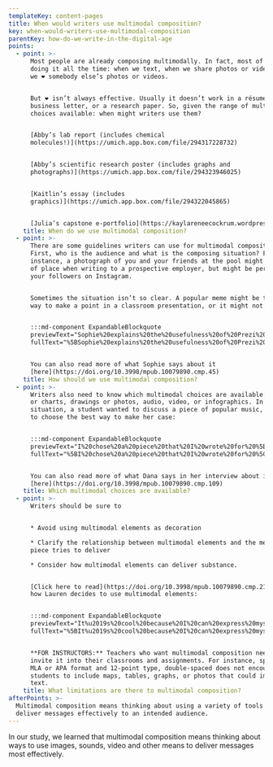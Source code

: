 ```yaml
---
templateKey: content-pages
title: When would writers use multimodal composition?
key: when-would-writers-use-multimodal-composition
parentKey: how-do-we-write-in-the-digital-age
points:
  - point: >-
      Most people are already composing multimodally. In fact, most of us are
      doing it all the time: when we text, when we share photos or videos, when
      we ❤️ somebody else’s photos or videos. 


      But ❤️ isn’t always effective. Usually it doesn’t work in a résumé, a
      business letter, or a research paper. So, given the range of multimodal
      choices available: when might writers use them?


      [Abby’s lab report (includes chemical
      molecules!)](https://umich.app.box.com/file/294317228732)


      [Abby’s scientific research poster (includes graphs and
      photographs)](https://umich.app.box.com/file/294323946025)


      [Kaitlin’s essay (includes
      graphics)](https://umich.app.box.com/file/294322045865)


      [Julia’s capstone e-portfolio](https://kaylareneecockrum.wordpress.com)
    title: When do we use multimodal composition?
  - point: >-
      There are some guidelines writers can use for multimodal composition.
      First, who is the audience and what is the composing situation? For
      instance, a photograph of you and your friends at the pool might seem out
      of place when writing to a prospective employer, but might be perfect for
      your followers on Instagram.


      Sometimes the situation isn’t so clear. A popular meme might be the best
      way to make a point in a classroom presentation, or it might not.


      :::md-component ExpandableBlockquote
      previewText="Sophie%20explains%20the%20usefulness%20of%20Prezi%20for%20persuading%20an%20audience%3A%20%u201CI%20think%20it%27s%20%5BPrezi%u2019s%5D%20really%20fun%2C%20%u2026"
      fullText="%5BSophie%20explains%20the%20usefulness%20of%20Prezi%20for%20persuading%20an%20audience%3A%20%u201CI%20think%20it%27s%20%5C%5BPrezi%u2019s%5D%20really%20fun%2C%20but%20it%20looks%20so%20visually%20appealing%20and%20for%20a%20class%20where%20you%27re%20trying%20to%20persuade%20people%20of%20something%2C%20that%27s%20half%20the%20battle%20is%20just%20getting%20them%20to%20look%20at%20what%20you%27re%20trying%20to%20say.%20So%2C%20yeah%2C%20there%20hasn%27t%20really%20been%20that%20much%20writing%20necessarily%2C%20that%27s%20gone%20into%20that%20class%2C%20it%27s%20more%20just%20been%u2014well%20actually%2C%20we%27re%20one%20of%20the%20first%20groups%20to%20go.%20The%20presentations%20span%20over%20like%20the%20course%20of%20a%20month%2C%20and%20we%27re%20the%20first%20day%2C%20so%20we%20haven%27t%20had%20that%20much%20time%20to%20prepare%2C%20but%20it%27s%20been%20really%20interesting%20and%20I%20think%20that%20the%20Prezi%20definitely%20is%20going%20to%20add%20something%u2026%20We%20had%20this%20one%20map%20that%20we%27re%20showing%20and%20then%20we%20want%20to%20show%20another%20map%20next%20to%20it%20and%2C%20rather%20than%20clicking%20on%20the%20next%20slide%2C%20we%20just%20zoom%20out%2C%20and%20you%20can%20see%20both%20maps%20next%20to%20each%20other.%20Which%2C%20when%20you%27re%20watching%20something%2C%20it%27s%20just%20much%20more%20visually%20appealing.%20Not%20to%20say%20that%20PowerPoint%20doesn%27t%20get%20the%20job%20done%2C%20because%20it%20does%20if%20you%20just%20want%20words%20on%20a%20screen%2C%20it%27s%20more%20than%20okay.%5D%28https%3A//hdl.handle.net/2027/fulcrum.10079890/poi.13%29"


      You can also read more of what Sophie says about it
      [here](https://doi.org/10.3998/mpub.10079890.cmp.45)
    title: How should we use multimodal composition?
  - point: >-
      Writers also need to know which multimodal choices are available: graphs
      or charts, drawings or photos, audio, video, or infographics. In this
      situation, a student wanted to discuss a piece of popular music, and had
      to choose the best way to make her case:


      :::md-component ExpandableBlockquote
      previewText="I%20chose%20a%20piece%20that%20I%20wrote%20for%20%5BEnglish%20course%5D%20on%20the%20%5BRapper%5D%20Song.%20%u2026"
      fullText="%5BI%20chose%20a%20piece%20that%20I%20wrote%20for%20%5C%5BEnglish%20course%5D%20on%20the%20%5C%5BRapper%5D%20Song.%20It%20was%20an%20essay%20that%20I%20wrote%20an%20actual%20song.%20I%20thought%20that%20I%20wasted%20a%20lot%20of%20time%20in%20the%20essay%20explaining%20how%20the%20music%20sounded%20or%20what%20the%20lyrics%20said.%20I%20made%20an%20audio%20essay%20of%20it%2C%20with%20me%20reading%20it%20and%20then%20it%20cut%20into%20the%20actual%20music.%20That%20was%20something%20that%20couldn%u2019t%20have%20been%20done%20without%20new%20media.%5D%28https%3A//hdl.handle.net/2027/fulcrum.10079890/poi.16%29"


      You can also read more of what Dana says in her interview about it
      [here](https://doi.org/10.3998/mpub.10079890.cmp.109)
    title: Which multimodal choices are available?
  - point: >-
      Writers should be sure to 


      * Avoid using multimodal elements as decoration

      * Clarify the relationship between multimodal elements and the message the
      piece tries to deliver

      * Consider how multimodal elements can deliver substance.


      [Click here to read](https://doi.org/10.3998/mpub.10079890.cmp.21) about
      how Lauren decides to use multimodal elements:


      :::md-component ExpandableBlockquote
      previewText="It%u2019s%20cool%20because%20I%20can%20express%20myself%20in%20a%20medium%20other%20than%20words%2C%20%u2026."
      fullText="%5BIt%u2019s%20cool%20because%20I%20can%20express%20myself%20in%20a%20medium%20other%20than%20words%2C%20but%20I%20can%20still%20express%20the%20same%20ideas%20that%20I%u2019m%20writing%20about.%20I%20mean%2C%20I%u2019m%20like%u2014for%20my%20SAC%20%5C%5BScreen%20Arts%20and%20Culture%5D%20290%20class%2C%20we%20are%20doing%20black%20and%20white%2016mm%20silent%20film%2C%20so%20it%u2019s%20really%20cool%20cause%20we%20had%20like%20somebody%20playing%20chess%u2014two%20guys%20playing%20chess%u2014and%20it%20looked%20really%2C%20really%20gorgeous.%20It%20was%20like%2C%20%u2018I%20could%20write%20about%20this%2C%20but%20it%u2019s%20so%20much%20cooler%20to%20see%20it%20in%20this%20medium%2C%u2019%20and%20the%20way%20I%20choose%20to%20cut%20the%20angles%2C%20and%20where%20I%u2019m%20cutting%20for%20continuity%2C%20and%20stuff%20like%20that%2C%20that%20is%20kind%20of%20like%20writing%20in%20itself.%5D%28https%3A//hdl.handle.net/2027/fulcrum.10079890/poi.18%29"


      **FOR INSTRUCTORS:** Teachers who want multimodal composition need to
      invite it into their classrooms and assignments. For instance, specifying
      MLA or APA format and 12-point type, double-spaced does not encourage
      students to include maps, tables, graphs, or photos that could improve the
      text.
    title: What limitations are there to multimodal composition?
afterPoints: >-
  Multimodal composition means thinking about using a variety of tools to
  deliver messages effectively to an intended audience.
---
```

In our study, we learned that multimodal composition means thinking about ways to use images, sounds, video and other means to deliver messages most effectively.
